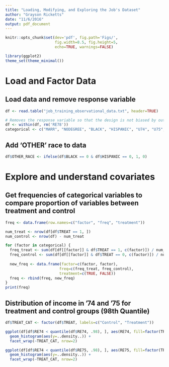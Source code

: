 ```yaml
---
title: "Loading, Modifying, and Exploring the Job's Dataset"
author: "Grayson Ricketts"
date: "11/6/2016"
output: pdf_document
---
```


```r
knitr::opts_chunk$set(dev='pdf', fig.path='Figs/',
                      fig.width=8.5, fig.height=5,
                      echo=TRUE, warnings=FALSE)

library(ggplot2)
theme_set(theme_minimal())
```

# Load and Factor Data

## Load data and remove response variable
```r
df <- read.table("job_training_observational_data.txt", header=TRUE)

# Removes the response variable so that the design is not biased by outcomes
df <- within(df, rm('RE78'))
categorical <- c("MARR", "NODEGREE", "BLACK", "HISPANIC", "U74", "U75", "OTHER_RACE")
```

## Add 'OTHER' race to data
```r
df$OTHER_RACE <- ifelse(df$BLACK == 0 & df$HISPANIC == 0, 1, 0)
```

# Explore and understand covariates

## Get frequencies of categorical variables to compare proportion of variables between treatment and control
```r
freq <- data.frame(row.names=c("factor", "freq", "treatment"))

num_treat <- nrow(df[df$TREAT == 1, ])
num_control <- nrow(df) - num_treat

for (factor in categorical) {
  freq_treat <- sum(df[df[[factor]] & df$TREAT == 1, c(factor)]) / num_treat
  freq_control <- sum(df[df[[factor]] & df$TREAT == 0, c(factor)]) / num_control
  
  new_freq <- data.frame(factor=c(factor, factor), 
                        freq=c(freq_treat, freq_control),
                        treatment=c(TRUE, FALSE))
  freq <- rbind(freq, new_freq)
}
print(freq)
```

## Distribution of income in '74 and '75 for treatment and control groups (98th Quantile)

```r
df$TREAT_CAT <- factor(df$TREAT, labels=c("Control", "Treatment"))

ggplot(df[df$RE74 < quantile(df$RE74, .98), ], aes(RE74, fill=factor(TREAT_CAT))) +
  geom_histogram(aes(y=..density..)) +
  facet_wrap(~TREAT_CAT, nrow=2)

ggplot(df[df$RE74 < quantile(df$RE75, .98), ], aes(RE75, fill=factor(TREAT_CAT))) +
  geom_histogram(aes(y=..density..)) +
  facet_wrap(~TREAT_CAT, nrow=2)
```

